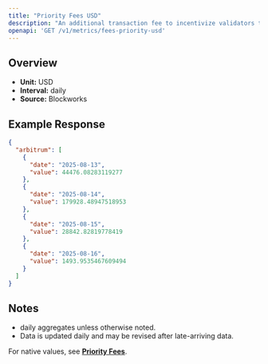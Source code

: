 ```yaml
---
title: "Priority Fees USD"
description: "An additional transaction fee to incentivize validators to prioritize and execute transactions."
openapi: 'GET /v1/metrics/fees-priority-usd'
---
```


## Overview

- **Unit:** USD
- **Interval:** daily
- **Source:** Blockworks

## Example Response

```json
{
  "arbitrum": [
    {
      "date": "2025-08-13",
      "value": 44476.08283119277
    },
    {
      "date": "2025-08-14",
      "value": 179928.48947518953
    },
    {
      "date": "2025-08-15",
      "value": 28842.82819778419
    },
    {
      "date": "2025-08-16",
      "value": 1493.9535467609494
    }
  ]
}
```

## Notes
- daily aggregates unless otherwise noted.
- Data is updated daily and may be revised after late-arriving data.


<Note>For native values, see **[Priority Fees](./fees-priority)**.</Note>